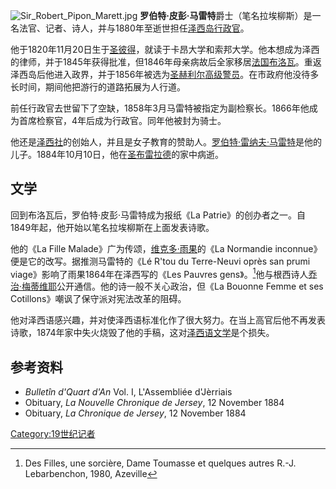 [[Image:Sir_Robert_Pipon_Marett.jpg|thumb]]
'''罗伯特·皮彭·马雷特'''爵士（笔名拉埃柳斯）是一名法官、记者、诗人，并与1880年至逝世担任[[泽西岛|泽西岛]][[行政官_(海峡群岛)|行政官]]。

他于1820年11月20日生于[[圣彼得_(泽西岛)|圣彼得]]，就读于卡昂大学和索邦大学。他本想成为泽西的律师，并于1845年获得批准，但1846年母亲病故后全家移居[[法国|法国]][[布卢瓦|布洛瓦]]。重返泽西岛后他进入政界，并于1856年被选为[[圣赫利尔|圣赫利尔]][[高级警员|高级警员]]。在市政府他没待多长时间，期间他把游行的道路拓展为人行道。

前任行政官去世留下了空缺，1858年3月马雷特被指定为副检察长。1866年他成为首席检察官，4年后成为行政官。同年他被封为骑士。

他还是[[泽西社|泽西社]]的创始人，并且是女子教育的赞助人。[[罗伯特·雷纳夫·马雷特|罗伯特·雷纳夫·马雷特]]是他的儿子。1884年10月10日，他在[[圣布雷拉德|圣布雷拉德]]的家中病逝。

==文学==
回到布洛瓦后，罗伯特·皮彭·马雷特成为报纸《La Patrie》的创办者之一。自1849年起，他开始以笔名拉埃柳斯在上面发表诗歌。

他的《La Fille Malade》广为传颂，[[维克多·雨果|维克多·雨果]]的《La Normandie inconnue》便是它的改写。据推测马雷特的《Lé R'tou du Terre-Neuvi oprès san prumi viage》影响了雨果1864年在泽西写的《Les Pauvres gens》。<ref>Des Filles, une sorcière, Dame Toumasse et quelques autres R.-J. Lebarbenchon, 1980, Azeville</ref>他与根西诗人[[乔治·梅蒂维耶|乔治·梅蒂维耶]]公开通信。他的诗一般不关心政治，但《La Bouonne Femme et ses Cotillons》嘲讽了保守派对宪法改革的阻碍。

他对泽西语感兴趣，并对使泽西语标准化作了很大努力。在当上高官后他不再发表诗歌，1874年家中失火烧毁了他的手稿，这对[[泽西语文学|泽西语文学]]是个损失。

==参考资料==
{{reflist}}
*''Bulletîn d'Quart d'An'' Vol. I, L'Assembliée d'Jèrriais
*Obituary, ''La Nouvelle Chronique de Jersey'', 12 November 1884
*Obituary, ''La Chronique de Jersey'', 12 November 1884

[[Category:19世纪记者|Category:19世纪记者]]